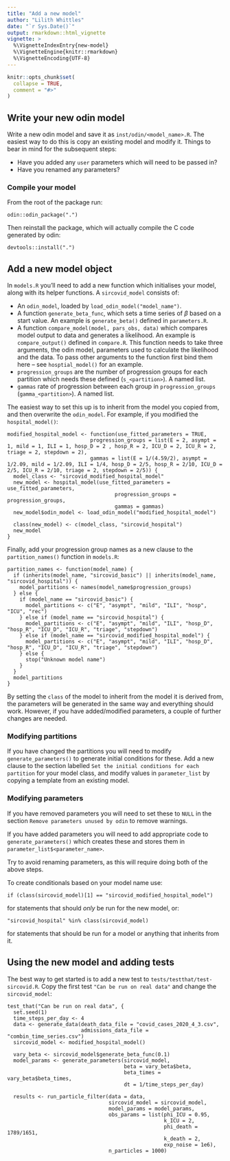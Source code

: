 ```yaml
---
title: "Add a new model"
author: "Lilith Whittles"
date: "`r Sys.Date()`"
output: rmarkdown::html_vignette
vignette: >
  %\VignetteIndexEntry{new-model}
  %\VignetteEngine{knitr::rmarkdown}
  %\VignetteEncoding{UTF-8}
---
```


```r
knitr::opts_chunk$set(
  collapse = TRUE,
  comment = "#>"
)
```

## Write your new odin model
Write a new odin model and save it as `inst/odin/<model_name>.R`. The easiest way to do this is copy an existing model and modify it. Things to bear in mind for the subsequent steps:

* Have you added any `user` parameters which will need to be passed in?
* Have you renamed any parameters?

### Compile your model
From the root of the package run:
```
odin::odin_package(".")
```
Then reinstall the package, which will actually compile the C code generated by odin:
```
devtools::install(".")
```

## Add a new model object
In `models.R` you'll need to add a new function which initialises your model, along with its helper functions. A `sircovid_model` consists of:

* An `odin_model`, loaded by `load_odin_model("model_name")`.
* A function `generate_beta_func`, which sets a time series of $\beta$ based on a start value. An example is `generate_beta()` defined in `parameters.R`.
* A function `compare_model(model, pars_obs, data)` which compares model output to data and generates a likelihood. An example is `compare_output()` defined in `compare.R`. This function needs to take three arguments, the odin model, parameters used to calculate the likelihood and the data. To pass other arguments to the function first bind them here -- see `hosptial_model()` for an example.
* `progression_groups` are the number of progression groups for each partition which needs these defined (`s_<partition>`). A named list.
* `gammas` rate of progression between each group in `progression_groups` (`gamma_<partition>`). A named list.

The easiest way to set this up is to inherit from the model you copied from, and then overwrite the `odin_model`. For example, if you modified the `hospital_model()`:
```
modified_hospital_model <- function(use_fitted_parameters = TRUE,
                           progression_groups = list(E = 2, asympt = 1, mild = 1, ILI = 1, hosp_D = 2 , hosp_R = 2, ICU_D = 2, ICU_R = 2, triage = 2, stepdown = 2),
                           gammas = list(E = 1/(4.59/2), asympt = 1/2.09, mild = 1/2.09, ILI = 1/4, hosp_D = 2/5, hosp_R = 2/10, ICU_D = 2/5, ICU_R = 2/10, triage = 2, stepdown = 2/5)) {
  model_class <- "sircovid_modified_hospital_model"
  new_model <- hospital_model(use_fitted_parameters = use_fitted_parameters,
                                   progression_groups = progression_groups,
                                   gammas = gammas)
  new_model$odin_model <- load_odin_model("modified_hospital_model")
  
  class(new_model) <- c(model_class, "sircovid_hospital")
  new_model
}
```

Finally, add your progression group names as a new clause to the `partition_names()` function in `models.R`:
```
partition_names <- function(model_name) {
  if (inherits(model_name, "sircovid_basic") || inherits(model_name, "sircovid_hospital")) {
    model_partitions <- names(model_name$progression_groups)
  } else {
    if (model_name == "sircovid_basic") {
      model_partitions <- c("E", "asympt", "mild", "ILI", "hosp", "ICU", "rec")
    } else if (model_name == "sircovid_hospital") {
      model_partitions <- c("E", "asympt", "mild", "ILI", "hosp_D", "hosp_R", "ICU_D", "ICU_R", "triage", "stepdown")
    } else if (model_name == "sircovid_modified_hospital_model") {
      model_partitions <- c("E", "asympt", "mild", "ILI", "hosp_D", "hosp_R", "ICU_D", "ICU_R", "triage", "stepdown")
    } else {
      stop("Unknown model name")
    }
  }
  model_partitions
}
```

By setting the `class` of the model to inherit from the model it is derived from, the parameters will be generated in the same way and everything should work. However, if you have added/modified parameters, a couple of further changes are needed.

### Modifying partitions
If you have changed the partitions you will need to modify `generate_parameters()` to generate initial conditions for these. Add a new clause to the section labelled `Set the initial conditions for each partition` for your model class, and modify values in `parameter_list` by copying a template from an existing model.

### Modifying parameters
If you have removed parameters you will need to set these to `NULL` in the section `Remove parameters unused by odin` to remove warnings.

If you have added parameters you will need to add appropriate code to `generate_parameters()` which creates these and stores them in `parameter_list$<parameter_name>`.

Try to avoid renaming parameters, as this will require doing both of the above steps.

To create conditionals based on your model name use:
```
if (class(sircovid_model)[1] == "sircovid_modified_hospital_model")
```
for statements that should *only* be run for the new model, or:
```
"sircovid_hospital" %in% class(sircovid_model)
```
for statements that should be run for a model or anything that inherits from it.

## Using the new model and adding tests
The best way to get started is to add a new test to `tests/testthat/test-sircovid.R`. Copy the first test `"Can be run on real data"` and change the `sircovid_model`:
```
test_that("Can be run on real data", {
  set.seed(1)
  time_steps_per_day <- 4
  data <- generate_data(death_data_file = "covid_cases_2020_4_3.csv",
                        admissions_data_file = "combin_time_series.csv")
  sircovid_model <- modified_hospital_model()
  
  vary_beta <- sircovid_model$generate_beta_func(0.1)
  model_params <- generate_parameters(sircovid_model,
                                      beta = vary_beta$beta,
                                      beta_times = vary_beta$beta_times,
                                      dt = 1/time_steps_per_day)
  
  results <- run_particle_filter(data = data,
                                 sircovid_model = sircovid_model,
                                 model_params = model_params,
                                 obs_params = list(phi_ICU = 0.95,
                                                   k_ICU = 2,
                                                   phi_death = 1789/1651,
                                                   k_death = 2,
                                                   exp_noise = 1e6),
                                 n_particles = 1000)
```
